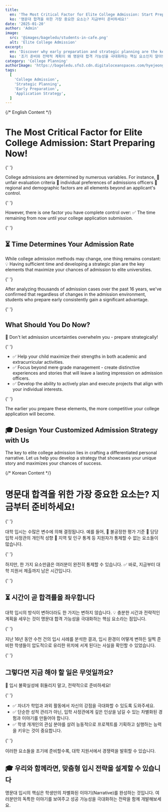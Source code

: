 ```yaml
---
title:
  en: 'The Most Critical Factor for Elite College Admission: Start Preparing Now!'
  ko: '명문대 합격을 위한 가장 중요한 요소는? 지금부터 준비하세요!'
date: '2025-01-20'
author: 'Admin'
image:
  src: '@images/bageledu/students-in-cafe.png'
  alt: 'Elite College Admission'
excerpt:
  en: 'Discover why early preparation and strategic planning are the key controllable factors that maximize your chances of admission to elite universities'
  ko: '조기 준비와 전략적 계획이 왜 명문대 합격 가능성을 극대화하는 핵심 요소인지 알아보세요'
category: 'College Planning'
authorImage: 'https://bageledu.sfo3.cdn.digitaloceanspaces.com/hyejeong.jpg'
tags:
  [
    'College Admission',
    'Strategic Planning',
    'Early Preparation',
    'Application Strategy',
  ]
---
```


{/* English Content */}

<div class="en-content" x-show="$store.language !== 'ko'">
  <h1>The Most Critical Factor for Elite College Admission: Start Preparing Now!</h1>

{' '}

<p>
  College admissions are determined by numerous variables. For instance, 🔹
  unfair evaluation criteria 🔹 individual preferences of admissions officers 🔹
  regional and demographic factors are all elements beyond an applicant's
  control.
</p>

{' '}

<p>
  However, there is one factor you have complete control over: ✅ The time
  remaining from now until your college application submission.
</p>

{' '}

<h2>⏳ Time Determines Your Admission Rate</h2>
<p>
  While college admission methods may change, one thing remains constant: 💡
  Having sufficient time and developing a strategic plan are the key elements
  that maximize your chances of admission to elite universities.
</p>

{' '}

<p>
  After analyzing thousands of admission cases over the past 16 years, we've
  confirmed that regardless of changes in the admission environment, students
  who prepare early consistently gain a significant advantage.
</p>

{' '}

<h2>What Should You Do Now?</h2>
<p>
  🎯 Don't let admission uncertainties overwhelm you - prepare strategically!
</p>

{' '}

<ul>
  <li>
    ✅ Help your child maximize their strengths in both academic and
    extracurricular activities.
  </li>
  <li>
    ✅ Focus beyond mere grade management - create distinctive experiences and
    stories that will leave a lasting impression on admission officers.
  </li>
  <li>
    ✅ Develop the ability to actively plan and execute projects that align with
    your individual interests.
  </li>
</ul>

{' '}

<p>
  The earlier you prepare these elements, the more competitive your college
  application will become.
</p>

  <h2>🎓 Design Your Customized Admission Strategy with Us</h2>
  <p>
    The key to elite college admission lies in crafting a differentiated personal narrative. Let us help you develop a strategy that showcases your unique story and maximizes your chances of success.
  </p>
</div>

{/* Korean Content */}

<div class="ko-content" x-show="$store.language === 'ko'">
  <h1>명문대 합격을 위한 가장 중요한 요소는? 지금부터 준비하세요!</h1>

{' '}

<p>
  대학 입시는 수많은 변수에 의해 결정됩니다. 예를 들어, 🔹 불공정한 평가 기준 🔹
  담당 입학 사정관의 개인적 성향 🔹 지역 및 인구 통계 등 지원자가 통제할 수 없는
  요소들이 많습니다.
</p>

{' '}

<p>
  하지만, 한 가지 요소만큼은 여러분이 완전히 통제할 수 있습니다. ✅ 바로,
  지금부터 대학 지원서 제출까지 남은 시간입니다.
</p>

{' '}

<h2>⏳ 시간이 곧 합격률을 좌우합니다</h2>
<p>
  대학 입시의 방식이 변하더라도 한 가지는 변하지 않습니다. 💡 충분한 시간과
  전략적인 계획을 세우는 것이 명문대 합격 가능성을 극대화하는 핵심 요소라는
  점입니다.
</p>

{' '}

<p>
  지난 16년 동안 수천 건의 입시 사례를 분석한 결과, 입시 환경이 어떻게 변하든
  일찍 준비한 학생들이 압도적으로 유리한 위치에 서게 된다는 사실을 확인할 수
  있었습니다.
</p>

{' '}

<h2>그렇다면 지금 해야 할 일은 무엇일까요?</h2>
<p>🎯 입시 불확실성에 휘둘리지 말고, 전략적으로 준비하세요!</p>

{' '}

<ul>
  <li>
    ✅ 자녀가 학업과 과외 활동에서 자신의 강점을 극대화할 수 있도록 도와주세요.
  </li>
  <li>
    ✅ 단순한 성적 관리가 아닌, 입학 사정관에게 깊은 인상을 남길 수 있는
    차별화된 경험과 이야기를 만들어야 합니다.
  </li>
  <li>
    ✅ 학생 개개인의 관심 분야를 살려 능동적으로 프로젝트를 기획하고 실행하는
    능력을 키우는 것이 중요합니다.
  </li>
</ul>

{' '}

<p>
  이러한 요소들을 조기에 준비할수록, 대학 지원서에서 경쟁력을 발휘할 수
  있습니다.
</p>

  <h2>🎓 우리와 함께라면, 맞춤형 입시 전략을 설계할 수 있습니다</h2>
  <p>
    명문대 입시의 핵심은 학생만의 차별화된 이야기(Narrative)를 완성하는 것입니다. 여러분만의 독특한 이야기를 보여주고 성공 가능성을 극대화하는 전략을 함께 개발해보세요.
  </p>
</div>
